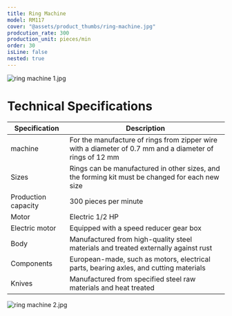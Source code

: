 ```yaml
---
title: Ring Machine
model: RM117
cover: "@assets/product_thumbs/ring-machine.jpg"
prodcution_rate: 300
production_unit: pieces/min
order: 30
isLine: false
nested: true
---
```



<ProductTabs />

![ring machine 1.jpg](@assets/article_images/ring-machine/ring-machine-1.jpg)

# Technical Specifications

| Specification       | Description                                                                                              |
| ------------------- | -------------------------------------------------------------------------------------------------------- |
| machine             | For the manufacture of rings from zipper wire with a diameter of 0.7 mm and a diameter of rings of 12 mm |
| Sizes               | Rings can be manufactured in other sizes, and the forming kit must be changed for each new size          |
| Production capacity | 300 pieces per minute                                                                                    |
| Motor               | Electric 1/2 HP                                                                                          |
| Electric motor      | Equipped with a speed reducer gear box                                                                   |
| Body                | Manufactured from high-quality steel materials and treated externally against rust                       |
| Components          | European-made, such as motors, electrical parts, bearing axles, and cutting materials                    |
| Knives              | Manufactured from specified steel raw materials and heat treated                                         |

![ring machine 2.jpg](@assets/article_images/ring-machine/ring-machine-2.jpg)
